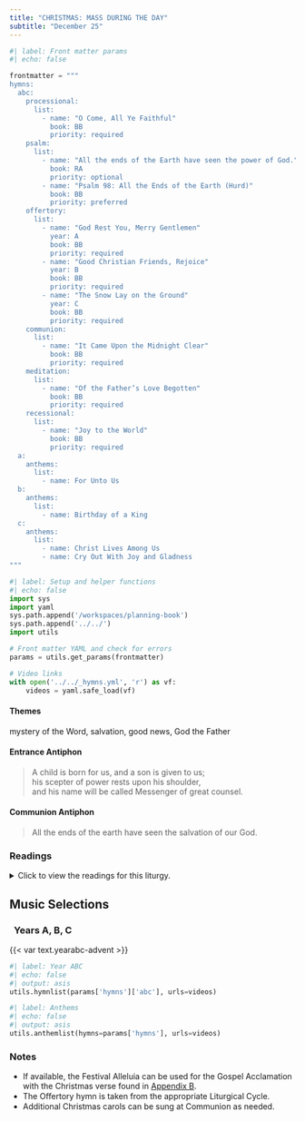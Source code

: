 ```yaml
---
title: "CHRISTMAS: MASS DURING THE DAY"
subtitle: "December 25"
---
```


```python
#| label: Front matter params
#| echo: false

frontmatter = """
hymns:
  abc:
    processional:
      list:
        - name: "O Come, All Ye Faithful"
          book: BB
          priority: required
    psalm:
      list:
        - name: "All the ends of the Earth have seen the power of God."
          book: RA
          priority: optional
        - name: "Psalm 98: All the Ends of the Earth (Hurd)"
          book: BB
          priority: preferred
    offertory:
      list:
        - name: "God Rest You, Merry Gentlemen"
          year: A
          book: BB
          priority: required
        - name: "Good Christian Friends, Rejoice"
          year: B
          book: BB
          priority: required
        - name: "The Snow Lay on the Ground"
          year: C
          book: BB
          priority: required
    communion:
      list:
        - name: "It Came Upon the Midnight Clear"
          book: BB
          priority: required
    meditation:
      list:
        - name: "Of the Father’s Love Begotten"
          book: BB
          priority: required
    recessional:
      list:
        - name: "Joy to the World"
          book: BB
          priority: required
  a:
    anthems:
      list:
        - name: For Unto Us
  b:
    anthems:
      list:
        - name: Birthday of a King
  c:
    anthems:
      list:
        - name: Christ Lives Among Us
        - name: Cry Out With Joy and Gladness
"""
```

```python
#| label: Setup and helper functions
#| echo: false
import sys
import yaml
sys.path.append('/workspaces/planning-book')
sys.path.append('../../')
import utils

# Front matter YAML and check for errors
params = utils.get_params(frontmatter)

# Video links
with open('../../_hymns.yml', 'r') as vf:
    videos = yaml.safe_load(vf)
```

:::  {.red}
#### **Themes**
:::

mystery of the Word, salvation, good news, God the Father

:::  {.red}
#### **Entrance Antiphon**
:::

> A child is born for us, and a son is given to us;  
> his scepter of power rests upon his shoulder,  
> and his name will be called Messenger of great counsel.

:::  {.red}
#### **Communion Antiphon**
:::

> All the ends of the earth have seen the salvation of our God.

:::: {.content-visible when-format="html"}
::: {.red}
### Readings
:::

<details>
  <summary>Click to view the readings for this liturgy.</summary>

::: {.titlered}
### &nbsp; Years A, B, C
:::

::: {.red}
#### First Reading [Isaiah 52:7-10]{style="float:right" .small}
:::

How beautiful upon the mountains  
&emsp; are the feet of him who brings glad tidings,  
announcing peace, bearing good news,  
&emsp; announcing salvation, and saying to Zion,  
&emsp; “Your God is King!”  

Hark!  Your sentinels raise a cry,  
&emsp; together they shout for joy,  
for they see directly, before their eyes,  
&emsp; the LORD restoring Zion.  
Break out together in song,  
&emsp; O ruins of Jerusalem!  
For the LORD comforts his people,  
&emsp; he redeems Jerusalem.  
The LORD has bared his holy arm  
&emsp; in the sight of all the nations;  
all the ends of the earth will behold  
&emsp; the salvation of our God.  

***

::: {.red}
#### Responsorial Psalm [Psalm 98:1, 2-3, 3-4, 5-6]{style="float:right" .small}
:::

**[℟.]{.red}** **All the ends of the earth have seen the saving power of God.**  

Sing to the LORD a new song,  
&emsp; for he has done wondrous deeds;  
his right hand has won victory for him,  
&emsp; his holy arm. **[℟.]{.red}**  

The LORD has made his salvation known:  
&emsp; in the sight of the nations he has revealed his justice.  
He has remembered his kindness and his faithfulness  
&emsp; toward the house of Israel. **[℟.]{.red}**  

All the ends of the earth have seen  
&emsp; the salvation by our God.  
Sing joyfully to the LORD, all you lands;  
&emsp; break into song; sing praise. **[℟.]{.red}**  

Sing praise to the LORD with the harp,  
&emsp; with the harp and melodious song.  
With trumpets and the sound of the horn  
&emsp; sing joyfully before the King, the LORD. **[℟.]{.red}**  

***

::: {.red}
#### Second Reading [Hebrews 1:1-6]{style="float:right" .small}
:::

Brothers and sisters:  
In times past, God spoke in partial and various ways  
&emsp; to our ancestors through the prophets;  
&emsp; in these last days, he has spoken to us through the Son,  
&emsp; whom he made heir of all things  
&emsp; and through whom he created the universe,  
&emsp; &emsp; who is the refulgence of his glory,  
&emsp; &emsp; &emsp; the very imprint of his being,  
&emsp; &emsp; and who sustains all things by his mighty word.  
&emsp; &emsp; When he had accomplished purification from sins,  
&emsp; &emsp; he took his seat at the right hand of the Majesty on high,  
&emsp; &emsp; as far superior to the angels  
&emsp; &emsp; as the name he has inherited is more excellent than theirs.  

For to which of the angels did God ever say:  
&emsp; *You are my son; this day I have begotten you?*  
Or again:  
&emsp; *I will be a father to him, and he shall be a son to me?*  
And again, when he leads the firstborn into the world, he says:  
&emsp; *Let all the angels of God worship him.*  

***

::: {.red}
#### Gospel Acclamation
:::

**[℟.]{.red}** **Alleluia, alleluia.**  
A holy day has dawned upon us.  
Come, you nations, and adore the Lord.  
For today a great light has come upon the earth. **[℟.]{.red}**  

***

::: {.red}
#### Gospel [John 1:1-18 or 1:1-5, 9-14]{style="float:right" .small}
:::

&emsp; In the beginning was the Word,  
&emsp; &emsp; and the Word was with God,  
&emsp; &emsp; and the Word was God.  
&emsp; He was in the beginning with God.  
&emsp; All things came to be through him,  
&emsp; &emsp; and without him nothing came to be.  
&emsp; What came to be through him was life,  
&emsp; &emsp; and this life was the light of the human race;  
&emsp; the light shines in the darkness,  
&emsp; &emsp; and the darkness has not overcome it.  
A man named John was sent from God.  
He came for testimony, to testify to the light,  
so that all might believe through him.  
He was not the light,  
but came to testify to the light.  
The true light, which enlightens everyone, was coming into the world.  
&emsp; He was in the world,  
&emsp; &emsp; and the world came to be through him,  
&emsp; &emsp; but the world did not know him.  
&emsp; He came to what was his own,  
&emsp; &emsp; but his own people did not accept him.  

But to those who did accept him  
he gave power to become children of God,  
to those who believe in his name,  
who were born not by natural generation  
nor by human choice nor by a man’s decision  
but of God.  
&emsp; And the Word became flesh  
&emsp; &emsp; and made his dwelling among us,  
&emsp; &emsp; and we saw his glory,  
&emsp; &emsp; the glory as of the Father’s only Son,  
&emsp; &emsp; full of grace and truth.  
John testified to him and cried out, saying,  
“This was he of whom I said,  
‘The one who is coming after me ranks ahead of me  
because he existed before me.’”  
From his fullness we have all received,  
grace in place of grace,  
because while the law was given through Moses,  
grace and truth came through Jesus Christ.  
No one has ever seen God.  
The only Son, God, who is at the Father’s side,  
has revealed him.  

[Or:]{.red}  

&emsp; In the beginning was the Word,  
&emsp; &emsp; and the Word was with God,  
&emsp; &emsp; and the Word was God.  
&emsp; He was in the beginning with God.  
&emsp; All things came to be through him,  
&emsp; &emsp; and without him nothing came to be.  
&emsp; What came to be through him was life,  
&emsp; &emsp; and this life was the light of the human race;  
&emsp; the light shines in the darkness,  
&emsp; &emsp; and the darkness has not overcome it.  
The true light, which enlightens everyone, was coming into the world.  
&emsp; He was in the world,  
&emsp; &emsp; and the world came to be through him,  
&emsp; &emsp; but the world did not know him.  
&emsp; He came to what was his own,  
&emsp; &emsp; but his own people did not accept him.  

But to those who did accept him  
he gave power to become children of God,  
to those who believe in his name,  
who were born not by natural generation  
nor by human choice nor by a man’s decision  
but of God.  
&emsp; And the Word became flesh  
&emsp; &emsp; and made his dwelling among us,  
&emsp; &emsp; and we saw his glory,  
&emsp; &emsp; the glory as of the Father’s only Son,  
&emsp; &emsp; full of grace and truth.  

::: {.centered}
{{< var symbols.cross >}} &nbsp; {{< var symbols.cross >}} &nbsp; {{< var symbols.cross >}}
:::

</details>
::::

::: {.red}
## Music Selections
:::

::: {.titlered}
### &nbsp; Years A, B, C
:::
{{< var text.yearabc-advent >}}

```python
#| label: Year ABC
#| echo: false
#| output: asis
utils.hymnlist(params['hymns']['abc'], urls=videos)
```

```python
#| label: Anthems
#| echo: false
#| output: asis
utils.anthemlist(hymns=params['hymns'], urls=videos)
```

::: {.red}
### Notes
:::

* If available, the Festival Alleluia can be used for the Gospel Acclamation with the Christmas verse found in [Appendix B](../appendices/B-festival-alleluia.qmd).
* The Oﬀertory hymn is taken from the appropriate Liturgical Cycle.
* Additional Christmas carols can be sung at Communion as needed.